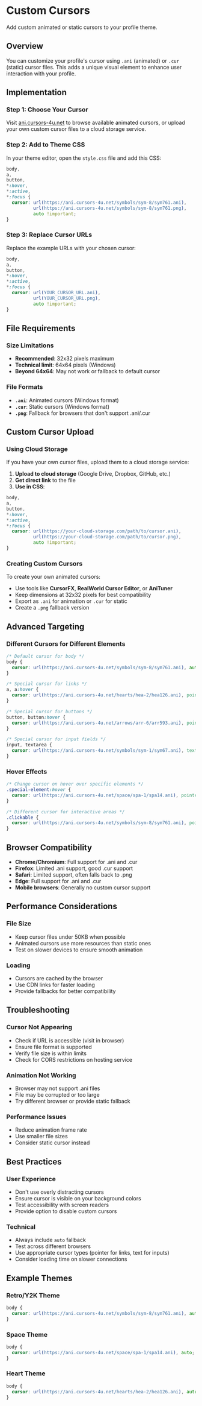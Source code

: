 # Custom Cursors

Add custom animated or static cursors to your profile theme.

## Overview

You can customize your profile's cursor using `.ani` (animated) or `.cur` (static) cursor files. This adds a unique visual element to enhance user interaction with your profile.

## Implementation

### Step 1: Choose Your Cursor

Visit [ani.cursors-4u.net](https://ani.cursors-4u.net) to browse available animated cursors, or upload your own custom cursor files to a cloud storage service.

### Step 2: Add to Theme CSS

In your theme editor, open the `style.css` file and add this CSS:

```css
body,
a,
button,
*:hover,
*:active,
*:focus {
  cursor: url(https://ani.cursors-4u.net/symbols/sym-8/sym761.ani), 
          url(https://ani.cursors-4u.net/symbols/sym-8/sym761.png), 
          auto !important;
}
```

### Step 3: Replace Cursor URLs

Replace the example URLs with your chosen cursor:

```css
body,
a,
button,
*:hover,
*:active,
*:focus {
  cursor: url(YOUR_CURSOR_URL.ani), 
          url(YOUR_CURSOR_URL.png), 
          auto !important;
}
```

## File Requirements

### Size Limitations
- **Recommended**: 32x32 pixels maximum
- **Technical limit**: 64x64 pixels (Windows)
- **Beyond 64x64**: May not work or fallback to default cursor

### File Formats
- **`.ani`**: Animated cursors (Windows format)
- **`.cur`**: Static cursors (Windows format)
- **`.png`**: Fallback for browsers that don't support .ani/.cur

## Custom Cursor Upload

### Using Cloud Storage

If you have your own cursor files, upload them to a cloud storage service:

1. **Upload to cloud storage** (Google Drive, Dropbox, GitHub, etc.)
2. **Get direct link** to the file
3. **Use in CSS**:

```css
body,
a,
button,
*:hover,
*:active,
*:focus {
  cursor: url(https://your-cloud-storage.com/path/to/cursor.ani), 
          url(https://your-cloud-storage.com/path/to/cursor.png), 
          auto !important;
}
```

### Creating Custom Cursors

To create your own animated cursors:
- Use tools like **CursorFX**, **RealWorld Cursor Editor**, or **AniTuner**
- Keep dimensions at 32x32 pixels for best compatibility
- Export as `.ani` for animation or `.cur` for static
- Create a `.png` fallback version

## Advanced Targeting

### Different Cursors for Different Elements

```css
/* Default cursor for body */
body {
  cursor: url(https://ani.cursors-4u.net/symbols/sym-8/sym761.ani), auto;
}

/* Special cursor for links */
a, a:hover {
  cursor: url(https://ani.cursors-4u.net/hearts/hea-2/hea126.ani), pointer;
}

/* Special cursor for buttons */
button, button:hover {
  cursor: url(https://ani.cursors-4u.net/arrows/arr-6/arr593.ani), pointer;
}

/* Special cursor for input fields */
input, textarea {
  cursor: url(https://ani.cursors-4u.net/symbols/sym-1/sym67.ani), text;
}
```

### Hover Effects

```css
/* Change cursor on hover over specific elements */
.special-element:hover {
  cursor: url(https://ani.cursors-4u.net/space/spa-1/spa14.ani), pointer;
}

/* Different cursor for interactive areas */
.clickable {
  cursor: url(https://ani.cursors-4u.net/symbols/sym-8/sym761.ani), pointer;
}
```

## Browser Compatibility

- **Chrome/Chromium**: Full support for .ani and .cur
- **Firefox**: Limited .ani support, good .cur support
- **Safari**: Limited support, often falls back to .png
- **Edge**: Full support for .ani and .cur
- **Mobile browsers**: Generally no custom cursor support

## Performance Considerations

### File Size
- Keep cursor files under 50KB when possible
- Animated cursors use more resources than static ones
- Test on slower devices to ensure smooth animation

### Loading
- Cursors are cached by the browser
- Use CDN links for faster loading
- Provide fallbacks for better compatibility

## Troubleshooting

### Cursor Not Appearing
- Check if URL is accessible (visit in browser)
- Ensure file format is supported
- Verify file size is within limits
- Check for CORS restrictions on hosting service

### Animation Not Working
- Browser may not support .ani files
- File may be corrupted or too large
- Try different browser or provide static fallback

### Performance Issues
- Reduce animation frame rate
- Use smaller file sizes
- Consider static cursor instead

## Best Practices

### User Experience
- Don't use overly distracting cursors
- Ensure cursor is visible on your background colors
- Test accessibility with screen readers
- Provide option to disable custom cursors

### Technical
- Always include `auto` fallback
- Test across different browsers
- Use appropriate cursor types (pointer for links, text for inputs)
- Consider loading time on slower connections

## Example Themes

### Retro/Y2K Theme
```css
body {
  cursor: url(https://ani.cursors-4u.net/symbols/sym-8/sym761.ani), auto;
}
```

### Space Theme
```css
body {
  cursor: url(https://ani.cursors-4u.net/space/spa-1/spa14.ani), auto;
}
```

### Heart Theme
```css
body {
  cursor: url(https://ani.cursors-4u.net/hearts/hea-2/hea126.ani), auto;
}
```
